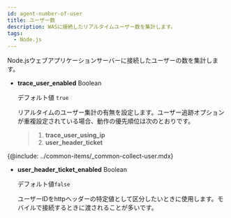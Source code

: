 ```yaml
---
id: agent-number-of-user
title: ユーザー数
description: WASに接続したリアルタイムユーザー数を集計します。
tags:
  - Node.js
---
```


Node.jsウェブアプリケーションサーバーに接続したユーザーの数を集計します。

-   **trace_user_enabled** <span class='type'>Boolean</span>

    デフォルト値 `true`

    リアルタイムのユーザー集計の有無を設定します。ユーザー追跡オプションが重複設定されている場合、動作の優先順位は次のとおりです。

    > 1.  **trace_user_using_ip**
    > 2.  **user_header_ticket**

{@include: ../common-items/_common-collect-user.mdx} 

-   **user_header_ticket_enabled** <span class='type'>Boolean</span>

    デフォルト値`false`

    ユーザーIDをhttpヘッダーの特定値として区分したいときに使用します。モバイルで接続するときに渡されることが多いです。
